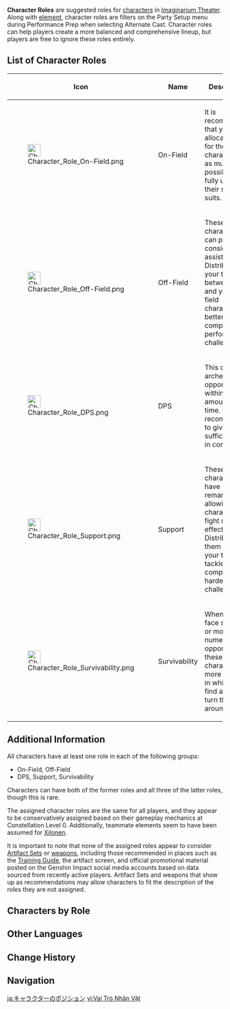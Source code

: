 {{Terminology Infobox
|image = 
|type  = Game Systems
|group = Imaginarium Theater
}}
'''Character Roles''' are suggested roles for [[character]]s in [[Imaginarium Theater]]. Along with [[element]], character roles are filters on the Party Setup menu during Performance Prep when selecting Alternate Cast. Character roles can help players create a more balanced and comprehensive lineup, but players are free to ignore these roles entirely.

==List of Character Roles==
{|class="article-table"
!Icon
!Name
!Description
|-
|[[File:Character Role On-Field.png|30px]]
|On-Field
|It is recommended that you allocate time for these characters to {{Color|bp|fight on the field}} as much as possible to fully utilize their strong suits.
|-
|[[File:Character Role Off-Field.png|30px]]
|Off-Field
|These characters can provide considerable assistance {{Color|bp|while off-field}}. Distribute your time between them and your on-field characters to better complete performance challenges.
|-
|[[File:Character Role DPS.png|30px]]
|DPS
|This character archetype {{Color|bp|deals markedly greater damage}} to opponents within any set amount of time. It's recommended to give them sufficient time in combat.
|-
|[[File:Character Role Support.png|30px]]
|Support
|These characters have remarkable {{Color|bp|support capabilities}}, allowing other characters to fight more effectively. Distribute them across your teams to tackle and complete harder challenges.
|-
|[[File:Character Role Survivability.png|30px]]
|Survivability
|When you face stronger or more numerous opponents, these characters are more effective in {{Color|bp|dealing with incoming attacks}} while you find a way to turn things around.
|}

==Additional Information==
All characters have at least one role in each of the following groups:
* On-Field, Off-Field
* DPS, Support, Survivability

Characters can have both of the former roles and all three of the latter roles, though this is rare.

The assigned character roles are the same for all players, and they appear to be conservatively assigned based on their gameplay mechanics at Constellation Level 0.<!-- no elemental application, no constellations even for 4*s, etc --> Additionally, teammate elements seem to have been assumed for [[Xilonen]].

It is important to note that none of the assigned roles appear to consider [[Artifact Set]]s or [[weapon]]s, including those recommended in places such as the [[Training Guide]], the artifact screen, and official promotional material posted on the Genshin Impact social media accounts based on data sourced from recently active players. Artifact Sets and weapons that show up as recommendations may allow characters to fit the description of the roles they are not assigned.

==Characters by Role==
{{Character Roles Table}}

==Other Languages==
{{Other Languages
|1_en       = Character Role
|1_zhs      = 角色定位
|1_zhs_rm   = Juésè Dìngwèi
|1_zht      = 角色定位
|1_zht_rm   = Juésè Dìngwèi
|1_zh_tl    = 
|1_ja       = キャラクターのポジション
|1_ja_rm    = Kyarakutaa no Pojishon
|1_ja_tl    = 
|1_ko       = 캐릭터 역할
|1_ko_tl    = 
|1_es       = Papel del personaje
|1_es_tl    = Character Role
|1_fr       = Type de personnage
|1_fr_tl    = Character Type
|1_ru       = Позиционирование персонажей
|1_ru_tl    = Character Positioning
|1_th       = ตำแหน่งสำหรับตัวละคร
|1_th_rm    = 
|1_th_tl    = 
|1_vi       = Vai Trò Nhân Vật
|1_vi_tl    = 
|1_de       = Rolle der Figur
|1_de_tl    = 
|1_id       = Posisi Karakter
|1_id_tl    = Character Position
|1_pt       = Papel de Personagem
|1_pt_tl    = 
|1_tr       = Karakter Rolü
|1_tr_tl    = 
|1_it       = Ruolo del personaggio
|1_it_tl    = 

|2_en       = On-Field
|2_zhs      = 场上
|2_zhs_rm   = Chǎngshàng
|2_zht      = 場上
|2_zht_rm   = Chǎngshàng
|2_zh_tl    = On-Field
|2_ja       = オンフィールド
|2_ja_rm    = On Fiirudo
|2_ja_tl    = On-Field
|2_ko       = 전방
|2_ko_tl    = 
|2_es       = En uso
|2_es_tl    = In Use
|2_fr       = Front
|2_fr_tl    = {{w|Front (military)|Front}}
|2_ru       = На поле
|2_ru_tl    = On Field
|2_th       = ในสนาม
|2_th_rm    = 
|2_th_tl    = 
|2_vi       = Trên Sân
|2_vi_tl    = 
|2_de       = Aktiv
|2_de_tl    = 
|2_id       = Medan Tempur
|2_id_tl    = Battlefield
|2_pt       = Em Campo
|2_pt_tl    = 
|2_tr       = Alan İçi
|2_tr_tl    = 
|2_it       = In campo
|2_it_tl    = 

|3_en       = Off-Field
|3_zhs      = 后台
|3_zhs_rm   = Hòutái
|3_zht      = 後臺
|3_zht_rm   = Hòutái
|3_zh_tl    = 
|3_ja       = オフフィールド
|3_ja_rm    = Ofu Fiirudo
|3_ja_tl    = Off-Field
|3_ko       = 후방
|3_ko_tl    = 
|3_es       = No en uso
|3_es_tl    = Not in Use
|3_fr       = Réserve
|3_fr_tl    = {{w|Military reserve|Reserve}}
|3_ru       = Вне поля
|3_ru_tl    = Off Field
|3_th       = นอกสนาม
|3_th_rm    = 
|3_th_tl    = 
|3_vi       = Ngoài Sân
|3_vi_tl    = 
|3_de       = Inaktiv
|3_de_tl    = 
|3_id       = Di Luar Medan Tempur
|3_id_tl    = Outside the Battlefield
|3_pt       = Fora de Campo
|3_pt_tl    = 
|3_tr       = Alan Dışı
|3_tr_tl    = 
|3_it       = Fuori campo
|3_it_tl    = 

|4_en       = DPS
|4_zhs      = 输出
|4_zhs_rm   = Shūchū
|4_zht      = 輸出
|4_zht_rm   = Shūchū
|4_zh_tl    = 
|4_ja       = アタッカー
|4_ja_tl    = Attacker
|4_ko       = 공격
|4_ko_tl    = 
|4_es       = Atacante principal
|4_es_tl    = Principal Attacker
|4_fr       = Destruction
|4_fr_tl    = Destruction
|4_ru       = Урон
|4_ru_tl    = Damage
|4_th       = โจมตี
|4_th_rm    = 
|4_th_tl    = 
|4_vi       = Sát Thương
|4_vi_tl    = 
|4_de       = Schaden
|4_de_tl    = 
|4_id       = DPS
|4_pt       = DPS
|4_tr       = Hasar
|4_tr_tl    = 
|4_it       = Attaccante principale
|4_it_tl    = 

|5_en       = Support
|5_zhs      = 辅助
|5_zhs_rm   = Fǔzhù
|5_zht      = 輔助
|5_zht_rm   = Fǔzhù
|5_zh_tl    = Support
|5_ja       = サポーター
|5_ja_tl    = Supporter
|5_ko       = 지원
|5_ko_tl    = 
|5_es       = Apoyo
|5_es_tl    = Support
|5_fr       = Soutien
|5_fr_tl    = Support
|5_ru       = Поддержка
|5_ru_tl    = Support
|5_th       = สนับสนุน
|5_th_rm    = 
|5_th_tl    = 
|5_vi       = Hỗ Trợ
|5_vi_tl    = 
|5_de       = Unterstützung
|5_de_tl    = 
|5_id       = Pendukung
|5_id_tl    = Supporter
|5_pt       = Suporte
|5_pt_tl    = 
|5_tr       = Destek
|5_tr_tl    = 
|5_it       = Supporto
|5_it_tl    = 

|6_en       = Survivability
|6_zhs      = 生存
|6_zhs_rm   = Shēngcún
|6_zht      = 生存
|6_zht_rm   = Shēngcún
|6_zh_tl    = Survival
|6_ja       = ライフキーパー
|6_ja_rm    = Raifu Kiipaa
|6_ja_tl    = Life-Keeper
|6_ko       = 생존
|6_ko_tl    = 
|6_es       = Supervivencia
|6_es_tl    = Survival
|6_fr       = Résilience
|6_fr_tl    = {{w|Resilience|Resilience}}
|6_ru       = Выживание
|6_ru_tl    = Survival
|6_th       = เอาชีวิตรอด
|6_th_rm    = 
|6_th_tl    = 
|6_vi       = Sinh Tồn
|6_vi_tl    = 
|6_de       = Überleben
|6_de_tl    = 
|6_id       = Bertahan Hidup
|6_id_tl    = Survival
|6_pt       = Sobrevivência
|6_pt_tl    = 
|6_tr       = Hayatta Kalma
|6_tr_tl    = 
|6_it       = Sopravvivenza
|6_it_tl    = 
}}

==Change History==
{{Change History|5.2}}

==Navigation==
{{Game Systems Navbox}}

[[ja:キャラクターのポジション]]
[[vi:Vai Trò Nhân Vật]]